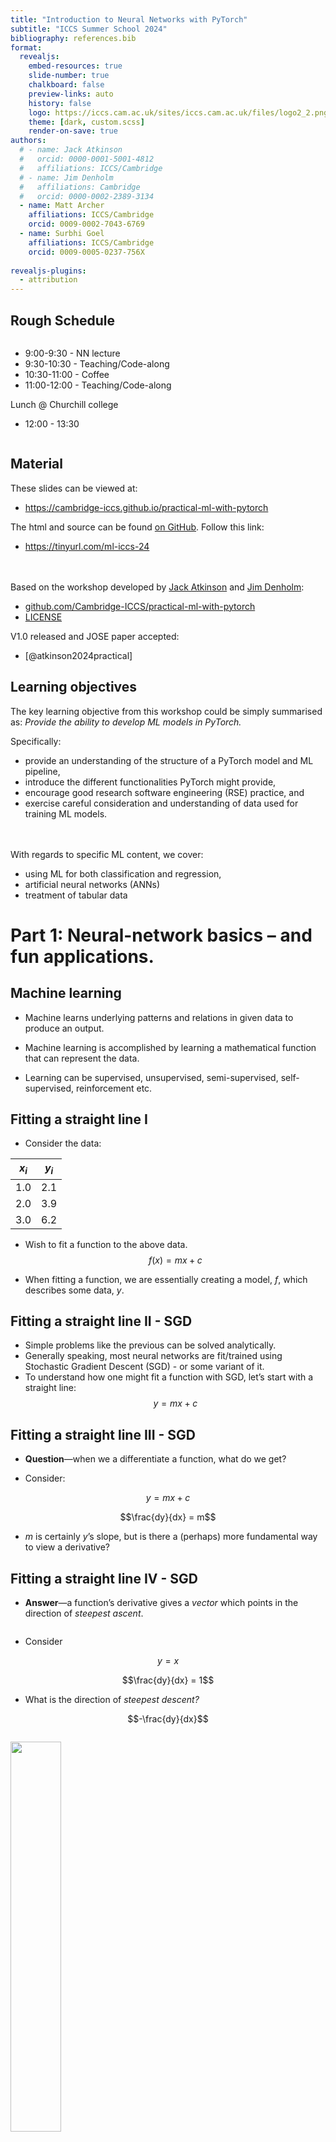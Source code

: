 ```yaml
---
title: "Introduction to Neural Networks with PyTorch"
subtitle: "ICCS Summer School 2024"
bibliography: references.bib
format:
  revealjs:
    embed-resources: true
    slide-number: true
    chalkboard: false
    preview-links: auto
    history: false
    logo: https://iccs.cam.ac.uk/sites/iccs.cam.ac.uk/files/logo2_2.png
    theme: [dark, custom.scss]
    render-on-save: true
authors:
  # - name: Jack Atkinson
  #   orcid: 0000-0001-5001-4812
  #   affiliations: ICCS/Cambridge
  # - name: Jim Denholm
  #   affiliations: Cambridge 
  #   orcid: 0000-0002-2389-3134
  - name: Matt Archer
    affiliations: ICCS/Cambridge
    orcid: 0009-0002-7043-6769
  - name: Surbhi Goel
    affiliations: ICCS/Cambridge
    orcid: 0009-0005-0237-756X
  
revealjs-plugins:
  - attribution
---
```




## Rough Schedule {.smaller}

:::: {.columns}
::: {.column width=50%}

* 9:00-9:30 - NN lecture
* 9:30-10:30 - Teaching/Code-along
* 10:30-11:00 - Coffee
* 11:00-12:00 - Teaching/Code-along

Lunch @ Churchill college 

* 12:00 - 13:30

:::
::::


## Material {.smaller}

These slides can be viewed at:

- [https://cambridge-iccs.github.io/practical-ml-with-pytorch](https://cambridge-iccs.github.io/practical-ml-with-pytorch)  

The html and source can be found [on GitHub](https://github.com/Cambridge-ICCS/practical-ml-with-pytorch). Follow this link:

- [https://tinyurl.com/ml-iccs-24](https://tinyurl.com/ml-iccs-24)

\
\
Based on the workshop developed by [Jack Atkinson](https://orcid.org/0000-0001-5001-4812) and [Jim Denholm](https://orcid.org/0000-0002-2389-3134):

  - [github.com/Cambridge-ICCS/practical-ml-with-pytorch](https://github.com/Cambridge-ICCS/practical-ml-with-pytorch)
  - [LICENSE](https://github.com/Cambridge-ICCS/practical-ml-with-pytorch/blob/main/LICENSE)

V1.0 released and JOSE paper accepted: 

  - [@atkinson2024practical]

## Learning objectives {.smaller}
The key learning objective from this workshop could be simply summarised as:
*Provide the ability to develop ML models in PyTorch.*

Specifically: 

- provide an understanding of the structure of a PyTorch model and ML pipeline,
- introduce the different functionalities PyTorch might provide,
- encourage good research software engineering (RSE) practice, and
- exercise careful consideration and understanding of data used for training ML models.

\
\
With regards to specific ML content, we cover:

- using ML for both classification and regression,
- artificial neural networks (ANNs) <!-- and convolutional neural networks (CNNs) -->
- treatment of tabular data <!-- and image data -->

<!--
## NCAS School (rough) Schedule {.smaller}

:::: {.columns}
::: {.column width=50%}
AM session - Fitzwilliam College

* 9:00-9:30 - ML lecture
* 9:30-10:30 - Teaching/Code-along
* 10:30-11:00 - Coffee
* 11:00-12:00 - Teaching/Code-along
* 12:00-12:30 - CNN Lecture

Lunch

* 12:30 - 13:30
:::

::: {.column width=50%}
PM session - Computer Lab

* 13:30-15:30 - CNN exercise in groups
* 15:30-16:00 - Tea, `GOTO SS03`
* 16:00-16:15 - CNN Solution recap
* 16:15-17:00 - Climate applications of ML

::: {style="color: turquoise;"}
Helping Today:

* Jack Atkinson - ICCS Climate RSE
* Dominic Orchard - Kent/Cambridge CompSci
* Matt Archery - Cambridge RSE
:::
:::
::::
-->

# Part 1: Neural-network basics -- and fun applications.

## Machine learning

- Machine learns underlying patterns and relations in given data to produce an output.

- Machine learning is accomplished by learning a mathematical function that can represent the data.

- Learning can be supervised, unsupervised, semi-supervised, self-supervised, reinforcement etc. 

## Fitting a straight line I {.smaller}

- Consider the data:

| $x_{i}$  | $y_{i}$ |
|:--------:|:-------:|
| 1.0      | 2.1     |
| 2.0      | 3.9     |
| 3.0      | 6.2     |

- Wish to fit a function to the above data. 
$$f(x) = mx + c$$

- When fitting a function, we are essentially creating a model, $f$, which describes some data, $y$.

## Fitting a straight line II - SGD

- Simple problems like the previous can be solved analytically. 
- Generally speaking, most neural networks are fit/trained using Stochastic Gradient Descent (SGD) - or some variant of it. 
- To understand how one might fit a function with SGD, let's start with a straight line: $$y=mx+c$$


## Fitting a straight line III - SGD {.smaller}

- **Question**---when we a differentiate a function, what do we get?

::: {.fragment .fade-in}

- Consider:

$$y = mx + c$$

$$\frac{dy}{dx} = m$$

- $m$ is certainly $y$'s slope, but is there a (perhaps) more fundamental way to view a derivative?

:::


## Fitting a straight line IV - SGD {.smaller}

- **Answer**---a function's derivative gives a _vector_ which points in the direction of _steepest ascent_.

::: {.fragment .fade-in}

:::: {.columns}
::: {.column width="50%"}

- Consider

$$y = x$$

$$\frac{dy}{dx} = 1$$

- What is the direction of _steepest descent?_

$$-\frac{dy}{dx}$$

:::
::::

![](straight-line.png){.absolute top=35% left=60% width=40%}

:::


## Fitting a straight line V - Cost fn {.smaller}

- We need a way of measuring how well a model's predictions match our observations.


::: {.fragment .fade-in}

:::: {.columns}
::: {.column width="30%"}

- Consider the data:

| $x_{i}$  | $y_{i}$ |
|:--------:|:-------:|
| 1.0      | 2.1     |
| 2.0      | 3.9     |
| 3.0      | 6.2     |

:::
::: {.column width="70%"}
- We can measure the distance between $f(x_{i})$ and $y_{i}$.
- Normally we might consider the mean-squared error:

$$L_{\text{MSE}} = \frac{1}{n}\sum_{i=1}^{n}\left(y_{i} - f(x_{i})\right)^{2}$$

:::
::::

:::

::: {.fragment .fade-in}
- We can differentiate the loss function w.r.t. to each parameter in the the model $f$.
- We can use these directions of steepest descent to iteratively 'nudge' the parameters in a direction which will reduce the loss.
:::


## Fitting a straight line VI {.smaller}

:::: {.columns}
::: {.column width="45%"}

- Model: \ $f(x) = mx + c$

- Data: \ $\{x_{i}, y_{i}\}$

- Loss fn: 
- $$
\begin{align}
L_{\text{MSE}} &= \frac{1}{n}\sum_{i=1}^{n}(y_{i} - f(x_{i}))^{2}\\
    &= \frac{1}{n}\sum_{i=1}^{n}(y_{i} - mx_{i} - c)^{2}
\end{align}
$$
<!-- - Loss: \$\frac{1}{n}\sum_{i=1}^{n}(y_{i} - x_{i})^{2}$ -->

:::
::: {.column width="55%"}
![](https://images.squarespace-cdn.com/content/v1/5acbdd3a25bf024c12f4c8b4/1600368657769-5BJU5FK86VZ6UXZGRC1M/Mean+Squared+Error.png?format=2500w){width=65%}
:::
::::

::: {.fragment .fade-in}
- We can iteratively minimise the loss by stepping the model's parameters in the direction of steepest descent:

::: {layout="[0.5, 1, 0.5, 1, 0.5]"}

:::: {#placeholder}
::::

$$m_{t + 1} = m_{t} - \frac{dL}{dm} \cdot l_{r}$$

:::: {#placeholder}
::::

$$c_{n + 1} = c_{n} - \frac{dL}{dc} \cdot l_{r}$$

:::: {#placeholder}
::::

:::

- where $l_{\text{r}}$ is a small constant known as the _learning rate_.
:::


## Cost function #1

![](https://miro.medium.com/v2/resize:fit:4800/format:webp/0*fcNdB994NRWt_XZ2.gif){}

::: {.attribution}
Image source: [Coursera](https://www.coursera.org/specializations/machine-learning-introduction/?utm_medium=coursera&utm_source=home-page&utm_campaign=mlslaunch2022IN)
:::


## Cost function #2

![](https://miro.medium.com/v2/resize:fit:4800/format:webp/1*8Lp1VXMApbAJlfXy2zq9MA.gif){fig-align="center"}

::: {.attribution}
Image source: [Coursera](https://www.coursera.org/specializations/machine-learning-introduction/?utm_medium=coursera&utm_source=home-page&utm_campaign=mlslaunch2022IN)
:::


## Quick recap {.smaller}

To fit a model we need:

- Some^[Well, a suitable amount of - often a lot.] data.
- A model.
- A loss function
- An optimisation procedure (often SGD and other flavours of SGD).


## What about neural networks? {.smaller}

- Neural networks are just functions.
- We can "train", or "fit", them as we would any other function:
  - by iteratively nudging parameters to minimise a loss.
- With neural networks, differentiating the loss function is a bit more complicated
  - but ultimately it's just the chain rule.
- We won't go through any more maths on the matter---learning resources on the topic are in no short supply.^[The term to search for is ['backpropogation'](https://en.wikipedia.org/wiki/Backpropagation).]


## Fully-connected neural networks {.smaller}

- The simplest neural networks commonly used are generally called fully-connected neural nets, dense networks, multi-layer perceptrons, or artifical neural networks (ANNs).

:::: {.columns}
::: {.column width=40%}

- We map between the features at consecutive layers through matrix multiplication and the application of some non-linear activation function.

$$a_{l+1} = \sigma \left( W_{l}a_{l} + b_{l} \right)$$

- For common choices of activation function, see the [PyTorch](https://pytorch.org/docs/stable/nn.html#non-linear-activations-weighted-sum-nonlinearity) docs.

:::
::::

![](https://web.archive.org/web/20240102183723if_/https://3b1b-posts.us-east-1.linodeobjects.com/images/topics/neural-networks.jpg){style="border-radius: 50%;" .absolute top=35% left=42.5% width=65%}

::: {.attribution}
Image source: [3Blue1Brown](https://www.3blue1brown.com/topics/neural-networks)
:::


## Uses: Classification and Regression {.smaller}

- Fully-connected neural networks are often applied to tabular data.
  - i.e. where it makes sense to express the data in a table-like object (such as a `pandas` data frame).
  - The input features and targets are represented as vectors.

::: {.fragment .fade-in}
- Neural networks are normally used for one of two things:
  - **Classification**: assigning a semantic label to something -- i.e. is this a dog or cat?
  - **Regression**: Estimating a continuous quantity -- e.g. mass or volume -- based on other information.
:::


# Python and PyTorch {.smaller}

- In this workshop, we will implement some straightforward neural networks in PyTorch, and use them for different classification and regression problems.
- PyTorch is a deep learning framework that can be used in both Python and C++.
  - I have never met anyone actually training models in C++; I find it a bit weird.
- See the PyTorch website: [https://pytorch.org/](https://pytorch.org/)

## Getting to the Exercise
 *Github Repository Cloning*

- Navigate to 
[https://tinyurl.com/ml-iccs-24](https://tinyurl.com/ml-iccs-24)
- Go to terminal and type in the below command
- `git clone https://github.com/Cambridge-ICCS/practical-ml-with-pytorch`

## Using online platform
*Using Colab*

`https://tinyurl.com/4arrjjt5`

*Using Jupyter Notebook*

- Download the repo from the [https://tinyurl.com/ml-iccs-24](https://tinyurl.com/ml-iccs-24)
- `cd <path_to_the_repo>`
- `jupyter notebook`
- exercises/01_penguin_classification.ipynb

## Creating virtual environment
*Installing with venv*

- `python3 -m venv venv`
- `source venv/bin/activate`

*Installing with conda*

- `conda create -n ml-workshop "python>=3.9.10"`
- `conda activate ml-workshop`
- `cd practical-ml-with-PyTorch`
`pip install . `


# Other resources

- [coursera.org/machine-learning-introduction](https://www.coursera.org/specializations/machine-learning-introduction/?utm_medium=coursera&utm_source=home-page&utm_campaign=mlslaunch2022IN)
- [uvadlc](https://uvadlc-notebooks.readthedocs.io/en/latest/)
- [3Blue1Brown](https://www.3blue1brown.com/topics/neural-networks)

# Exercises


## Penguins!

<!--![](https://thecelebrationist.files.wordpress.com/2011/04/madagascar-penguins-movie.jpg)-->
![](https://allisonhorst.github.io/palmerpenguins/reference/figures/lter_penguins.png)

::: {.attribution}
Image source: [Palmer Penguins by Alison Horst](https://allisonhorst.github.io/palmerpenguins)
:::

## Exercise 1 -- classification

- In this exercise, you will train a fully-connected neural network to [*classify the species*]{style="text-decoration: underline;"} of penguins based on certain physical features.
- [https://github.com/allisonhorst/palmerpenguins](https://github.com/allisonhorst/palmerpenguins)


## Exercise 2 -- regression

- In this exercise, you will train a fully-connected neural network to [*predict the mass*]{style="text-decoration: underline;"} of penguins based on other physical features.
- [https://github.com/allisonhorst/palmerpenguins](https://github.com/allisonhorst/palmerpenguins)





<!-- # Part 2: Fun with CNNs -->


<!-- ## Convolutional neural networks (CNNs): why? {.smaller} -->

<!-- Advantages over simple ANNs: -->

<!-- - They require far fewer parameters per layer. -->
<!--   - The forward pass of a conv layer involves running a filter of fixed size over the inputs. -->
<!--   - The number of parameters per layer _does not_ depend on the input size. -->
<!-- - They are a much more natural choice of function for *image-like* data: -->

<!-- :::: {.columns} -->
<!-- ::: {.column width=10%} -->
<!-- ::: -->
<!-- ::: {.column width=35%} -->

<!-- ![](https://machinelearningmastery.com/wp-content/uploads/2019/03/Plot-of-the-First-Nine-Photos-of-Dogs-in-the-Dogs-vs-Cats-Dataset.png) -->

<!-- ::: -->
<!-- ::: {.column width=10%} -->
<!-- ::: -->
<!-- ::: {.column width=35%} -->

<!-- ![](https://machinelearningmastery.com/wp-content/uploads/2019/03/Plot-of-the-First-Nine-Photos-of-Cats-in-the-Dogs-vs-Cats-Dataset.png) -->

<!-- ::: -->
<!-- :::: -->

<!-- ::: {.attribution} -->
<!-- Image source: [Machine Learning Mastery](https://machinelearningmastery.com/how-to-develop-a-convolutional-neural-network-to-classify-photos-of-dogs-and-cats/) -->
<!-- ::: -->


<!-- ## Convolutional neural networks (CNNs): why? {.smaller} -->

<!-- Some other points: -->

<!-- - Convolutional layers are translationally invariant: -->
<!--   - i.e. they don't care _where_ the "dog" is in the image. -->
<!-- - Convolutional layers are _not_ rotationally invariant. -->
<!--   - e.g. a model trained to detect correctly-oriented human faces will likely fail on upside-down images -->
<!--   - We can address this with data augmentation (explored in exercises). -->


<!-- ## What is a (1D) convolutional layer? {.smaller} -->

<!-- ![](1d-conv.png) -->

<!-- See the [`torch.nn.Conv1d` docs](https://pytorch.org/docs/stable/generated/torch.nn.Conv1d.html) -->


<!-- ## 2D convolutional layer {.smaller} -->

<!-- - Same idea as in on dimension, but in two (funnily enough). -->

<!-- ![](2d-conv.png) -->

<!-- - Everthing else proceeds in the same way as with the 1D case. -->
<!-- - See the [`torch.nn.Conv2d` docs](https://pytorch.org/docs/stable/generated/torch.nn.Conv2d.html). -->
<!-- - As with Linear layers, Conv2d layers also have non-linear activations applied to them. -->


<!-- ## Typical CNN overview {.smaller} -->

<!-- ::: {layout="[ 0.5, 0.5 ]"} -->

<!-- ![](https://miro.medium.com/v2/resize:fit:1162/format:webp/1*tvwYybdIwvoOs0DuUEJJTg.png) -->

<!-- - Series of conv layers extract features from the inputs. -->
<!--   - Often called an encoder. -->
<!-- - Adaptive pooling layer: -->
<!--   - Image-like objects $\to$ vectors. -->
<!--   - Standardises size. -->
<!--   - [``torch.nn.AdaptiveAvgPool2d``](https://pytorch.org/docs/stable/generated/torch.nn.AdaptiveAvgPool2d.html) -->
<!--   - [``torch.nn.AdaptiveMaxPool2d``](https://pytorch.org/docs/stable/generated/torch.nn.AdaptiveMaxPool2d.html) -->
<!-- - Classification (or regression) head. -->

<!-- ::: -->

<!-- - For common CNN architectures see [``torchvision.models`` docs](https://pytorch.org/vision/stable/models.html). -->

<!-- ::: {.attribution} -->
<!-- Image source: [medium.com - binary image classifier cnn using tensorflow](https://medium.com/techiepedia/binary-image-classifier-cnn-using-tensorflow-a3f5d6746697) -->
<!-- ::: -->


<!-- # Exercises -->

<!-- ## Exercise 1 -- classification -->

<!-- ### MNIST hand-written digits. -->

<!-- ::: {layout="[ 0.5, 0.5 ]"} -->

<!-- ![](https://i.ytimg.com/vi/0QI3xgXuB-Q/hqdefault.jpg) -->

<!-- - In this exercise we'll train a CNN to classify hand-written digits in the MNIST dataset. -->
<!-- - See the [MNIST database wiki](https://en.wikipedia.org/wiki/MNIST_database) for more details. -->

<!-- ::: -->

<!-- ::: {.attribution} -->
<!-- Image source: [npmjs.com](https://www.npmjs.com/package/mnist) -->
<!-- ::: -->



<!-- ## Exercise 2---regression -->
<!-- ### Random ellipse problem -->

<!-- - In this exercise, we'll train a CNN to estimate the centre $(x_{\text{c}}, y_{\text{c}})$ and the $x$ and $y$ radii of an ellipse defined by -->
<!-- $$ -->
<!-- \frac{(x - x_{\text{c}})^{2}}{r_{x}^{2}} + \frac{(y - y_{\text{c}})^{2}}{r_{y}^{2}} = 1 -->
<!-- $$ -->

<!-- - The ellipse, and its background, will have random colours chosen uniformly on $\left[0,\ 255\right]^{3}$. -->
<!-- - In short, the model must learn to estimate $x_{\text{c}}$, $y_{\text{c}}$, $r_{x}$ and $r_{y}$. -->


<!-- # Further information -->

<!-- ## Slides

These slides can be viewed at:  
[https://cambridge-iccs.github.io/practical-ml-with-pytorch](https://cambridge-iccs.github.io/practical-ml-with-pytorch)  

The html and source can be found [on GitHub](https://github.com/Cambridge-ICCS/practical-ml-with-pytorch). -->


## Contact {.smaller}

For more information we can be reached at:

:::: {.columns style="font-size: 60%"}
::: {.column width="25%"}

{{< fa pencil >}} \ Matt Archer

{{< fa solid person-digging >}} \ [ICCS/UoCambridge](https://iccs.cam.ac.uk/about-us/our-team)

{{< fa solid envelope >}} \ [ma595[AT]cam.ac.uk](mailto:ma595@cam.ac.uk)

{{< fa brands github >}} \ [ma595](https://github.com/ma595)

:::

::: {.column width="25%"}

{{< fa pencil >}} \ Surbhi Goel

{{< fa solid person-digging >}} \ [ICCS/UoCambridge](https://iccs.cam.ac.uk/about-us/our-team)

{{< fa solid envelope >}} \ [sg2147[AT]cam.ac.uk](mailto:sg2147@cam.ac.uk)

{{< fa brands github >}} \ [surbhigoel77](https://github.com/surbhigoel77)

:::

::: {.column width="25%"}

{{< fa pencil >}} \ Jack Atkinson

{{< fa solid person-digging >}} \ [ICCS/UoCambridge](https://iccs.cam.ac.uk/about-us/our-team)

{{< fa solid globe >}} \ [jackatkinson.net](https://jackatkinson.net)

{{< fa solid envelope >}} \ [jwa34[AT]cam.ac.uk](mailto:jwa34@cam.ac.uk)

{{< fa brands github >}} \ [jatkinson1000](https://github.com/jatkinson1000)

{{< fa brands mastodon >}} \ [\@jatkinson1000\@fosstodon.org](https://fosstodon.org/@jatkinson1000)

:::

::: {.column width="25%"}

{{< fa pencil >}} \ Jim Denholm

{{< fa solid person-digging >}} \ UoCambridge

{{< fa solid globe >}} \ [linkedin](https://uk.linkedin.com/in/jim-denholm-13043b189)

{{< fa solid envelope >}} \ [jd949[AT]cam.ac.uk](mailto:jd949@cam.ac.uk)

{{< fa brands github >}} \ [jdenholm](https://github.com/jdenholm)

:::
::::

You can also contact the ICCS, [make a resource allocation request](https://iccs.cam.ac.uk/resources-vesri-members/resource-allocation-process), or visit us at the [Summer School RSE Helpdesk](https://docs.google.com/spreadsheets/d/1WKZxp3nqpXrIRMRkfFzc71sos-UD-Uy1zeab0c1p7Xc/edit#gid=0).
